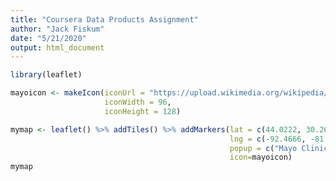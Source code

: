 ```yaml
---
title: "Coursera Data Products Assignment"
author: "Jack Fiskum"
date: "5/21/2020"
output: html_document
---
```


```r
library(leaflet)

mayoicon <- makeIcon(iconUrl = "https://upload.wikimedia.org/wikipedia/en/7/76/Mayo-clinic-logo.png",
                     iconWidth = 96,
                     iconHeight = 128)

mymap <- leaflet() %>% addTiles() %>% addMarkers(lat = c(44.0222, 30.264330, 33.659370), 
                                                 lng = c(-92.4666, -81.437347, -111.956299), 
                                                 popup = c("Mayo Clinic: Rochester", "Mayo Clinic: Jacksonville", "Mayo Clinic: Pheonix"), 
                                                 icon=mayoicon)
mymap
```
